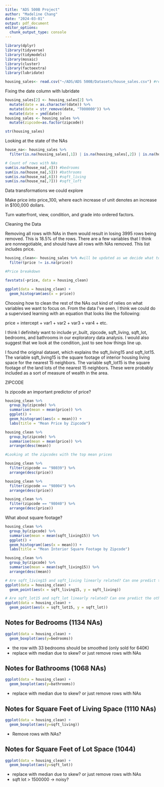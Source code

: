 ```yaml
---
title: "ADS 500B Project"
author: "Madeline Chang"
date: "2024-03-01"
output: pdf_document
editor_options: 
  chunk_output_type: console
---
```



```r
library(dplyr)
library(tidyverse) 
library(tidymodels)
library(mosaic) 
library(cluster)  
library(factoextra)
library(lubridate)
```

```r
housing_sales<- read.csv("~/ADS/ADS 500B/Datasets/house_sales.csv") #reading in data
```

Fixing the date column with lubridate

```r
housing_sales[2] <- housing_sales[2] %>%
  mutate(date = as.character(date)) %>%
  mutate(date = str_remove(date, "T000000")) %>%
  mutate(date = ymd(date))
housing_sales <- housing_sales %>%
  mutate(zipcode=as.factor(zipcode))

str(housing_sales)
```

Looking at the state of the NAs

```r
house_na<- housing_sales %>%
  filter(is.na(housing_sales[,1]) | is.na(housing_sales[,2]) | is.na(housing_sales[,3]) | is.na(housing_sales[,4]) | is.na(housing_sales[,5]) | is.na(housing_sales[,6]) | is.na(housing_sales[,7]) | is.na(housing_sales[,8]) | is.na(housing_sales[,9]) | is.na(housing_sales[,10])| is.na(housing_sales[,11]) | is.na(housing_sales[,12]) | is.na(housing_sales[,13]) | is.na(housing_sales[,14]) | is.na(housing_sales[,15]) | is.na(housing_sales[,16]) | is.na(housing_sales[,17]) | is.na(housing_sales[,18]) | is.na(housing_sales[,19]) | is.na(housing_sales[,20]) | is.na(housing_sales[,21]))
```

```r
# Count of rows with NAs
sum(is.na(house_na[,4])) #bedrooms
sum(is.na(house_na[,5])) #bathrooms
sum(is.na(house_na[,6])) #sqft_living
sum(is.na(house_na[,7])) #sqft_loft
```

Data transformations we could explore

Make price into price_100, where each increase of unit denotes an increase in $100,000 dollars.

Turn waterfront, view, condition, and grade into ordered factors.





Cleaning the Data

Removing all rows with NAs in them would result in losing 3995 rows being removed. This is 18.5% of the rows. There are a few variables that I think are nonnegotiable, and should have all rows with NAs removed. This list includes price.


```r
housing_clean<- housing_sales %>% #will be updated as we decide what to do with NAs
  filter(price != is.na(price))
```


```r
#Price breakdown

favstats(~price, data = housing_clean)

ggplot(data = housing_clean) +
  geom_histogram(aes(x = price))
```

Choosing how to clean the rest of the NAs out kind of relies on what variables we want to focus on. From the data I've seen, I think we could do a supervised learning with an equation that looks like the following:

price = intercept + var1 + var2 + var3 + var4 + etc.

I think I definitely want to include yr_built, zipcode, sqft_living, sqft_lot, bedrooms, and bathrooms in our exploratory data analysis. I would also suggest that we look at the condition, just to see how things line up.

I found the original dataset, which explains the sqft_living15 and sqft_lot15. The variable sqft_living15 is the square footage of interior housing living space for the nearest 15 neighbors. The variable sqft_lot15 is the square footage of the land lots of the nearest 15 neighbors. These were probably included as a sort of measure of wealth in the area.

ZIPCODE

Is zipcode an important predictor of price? 

```r
housing_clean %>%
  group_by(zipcode) %>%
  summarise(mean = mean(price)) %>%
  ggplot() +
  geom_histogram((aes(x = mean))) +
  labs(title = "Mean Price by Zipcode")

housing_clean %>%
  group_by(zipcode) %>%
  summarise(mean = mean(price)) %>%
  arrange(desc(mean))
```

```r
#Looking at the zipcodes with the top mean prices

housing_clean %>%
  filter(zipcode == "98039") %>%
  arrange(desc(price))

housing_clean %>%
  filter(zipcode == "98004") %>%
  arrange(desc(price))

housing_clean %>%
  filter(zipcode == "98040") %>%
  arrange(desc(price))
```

What about square footage?

```r
housing_clean %>%
  group_by(zipcode) %>%
  summarise(mean = mean(sqft_living15)) %>%
  ggplot() +
  geom_histogram((aes(x = mean))) +
  labs(title = "Mean Interior Square Footage by Zipcode")

housing_clean %>%
  group_by(zipcode) %>%
  summarise(mean = mean(sqft_living15)) %>%
  arrange(desc(mean))
```


```r
# Are sqft_living15 and sqft_living linearly related? Can one predict the other?
ggplot(data = housing_clean) +
  geom_point(aes(x = sqft_living15, y = sqft_living))

# Are sqft_lot15 and sqft_lot linearly related? Can one predict the other?
ggplot(data = housing_clean) +
  geom_point(aes(x = sqft_lot15, y = sqft_lot))
```


## Notes for Bedrooms (1134 NAs)

```r

ggplot(data = housing_clean) +
  geom_boxplot(aes(y=bedrooms))
```

- the row with 33 bedrooms should be smoothed (only sold for 640K)
- replace with median due to skew? or just remove rows with NAs


## Notes for Bathrooms (1068 NAs)

```r
ggplot(data = housing_clean) +
  geom_boxplot(aes(y=bathrooms))
```

- replace with median due to skew? or just remove rows with NAs


## Notes for Square Feet of Living Space (1110 NAs)

```r
ggplot(data = housing_clean) +
  geom_boxplot(aes(y=sqft_living))
```

- Remove rows with NAs?

## Notes for Square Feet of Lot Space (1044)

```r
ggplot(data = housing_clean) +
  geom_boxplot(aes(y=sqft_lot))
```

- replace with median due to skew? or just remove rows with NAs
- sqft lot > 1500000 -> noisy?

